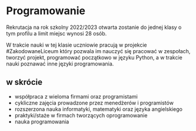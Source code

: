 # Programowanie

Rekrutacja na rok szkolny 2022/2023 otwarta zostanie do jednej klasy o tym
profilu a limit miejsc wynosi 28 osób.

W trakcie nauki w tej klasie uczniowie pracują w projekcie #ZakodowaneLiceum
który pozwala im nauczyć się pracować w zespołach, tworzyć projekt, programować
początkowo w języku Python, a w trakcie nauki poznawać inne języki
programowania.

## w skrócie

- współpraca z wieloma firmami oraz programistami
- cykliczne zajęcia prowadzone przez menedżerów i programistów
- rozszerzona nauka informatyki, matematyki oraz języka angielskiego
- praktyki/staże w firmach tworzących oprogramowanie
- nauka programowania
